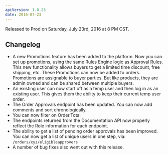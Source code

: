 ```yaml
---
apiVersion: 1.0.23
date: 2016-07-23
---
```


Released to Prod on Saturday, July 23rd, 2016 at 8 PM CST.

## Changelog

- A new Promotions feature has been added to the platform. Now you can set up promotions, using the same Rules Engine logic as [Approval Rules](https://devcenter.ordercloud.io/knowledge-base/rules-have-arrived). This new functionality allows buyers to get a limited time discount, free shipping, etc. These Promotions can now be added to orders. Promotions are assignable to buyer parties. But like products, they are admin owned and can be shared between multiple buyers.
- An existing user can now start off as a temp user and then log in as an existing user. This gives them the ability to keep their current temp user order.
- The Order Approvals endpoint has been updated. You can now add comments and sort chronologically.
- You can now filter on Order.Total
- The endpoints returned from the Documentation API now properly reflect the Role information for each endpoint.
- The ability to get a list of pending order approvals has been improved. You can now get a list of unique users in one step, via: `/orders/xyz/eligibleapprovers`
- A number of bug fixes also went out with this release.
